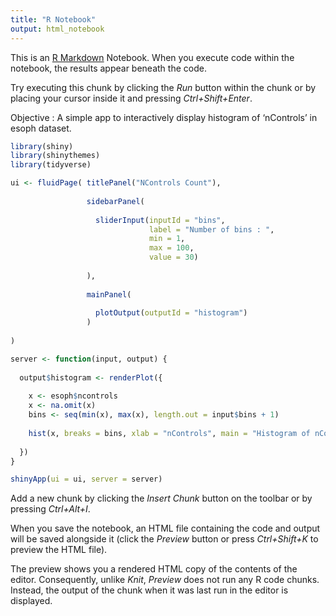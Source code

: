 ---
title: "R Notebook"
output: html_notebook
---

This is an [R Markdown](http://rmarkdown.rstudio.com) Notebook. When you execute code within the notebook, the results appear beneath the code. 

Try executing this chunk by clicking the *Run* button within the chunk or by placing your cursor inside it and pressing *Ctrl+Shift+Enter*. 

Objective : A simple app to interactively display histogram of 'nControls' in esoph dataset.

```{r}
library(shiny)
library(shinythemes)
library(tidyverse)
```
```{r}
ui <- fluidPage( titlePanel("NControls Count"),
                 
                 sidebarPanel(
                   
                   sliderInput(inputId = "bins",
                               label = "Number of bins : ",
                               min = 1,
                               max = 100,
                               value = 30)
                   
                 ),
                 
                 mainPanel(
                   
                   plotOutput(outputId = "histogram")
                 )
                 
)
```
```{r}
server <- function(input, output) {
  
  output$histogram <- renderPlot({
    
    x <- esoph$ncontrols
    x <- na.omit(x)
    bins <- seq(min(x), max(x), length.out = input$bins + 1)
    
    hist(x, breaks = bins, xlab = "nControls", main = "Histogram of nControls")
    
  })
}
```
```{r}
shinyApp(ui = ui, server = server)
```

Add a new chunk by clicking the *Insert Chunk* button on the toolbar or by pressing *Ctrl+Alt+I*.

When you save the notebook, an HTML file containing the code and output will be saved alongside it (click the *Preview* button or press *Ctrl+Shift+K* to preview the HTML file).

The preview shows you a rendered HTML copy of the contents of the editor. Consequently, unlike *Knit*, *Preview* does not run any R code chunks. Instead, the output of the chunk when it was last run in the editor is displayed.
